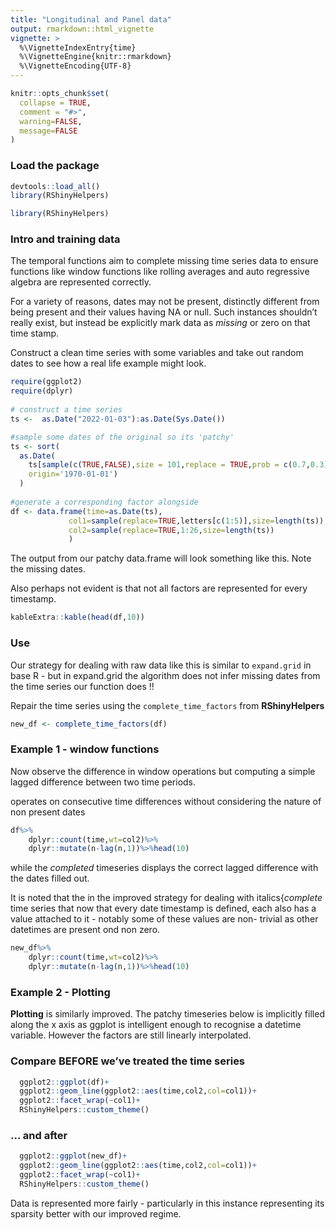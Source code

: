 ```yaml
---
title: "Longitudinal and Panel data"
output: rmarkdown::html_vignette
vignette: >
  %\VignetteIndexEntry{time}
  %\VignetteEngine{knitr::rmarkdown}
  %\VignetteEncoding{UTF-8}
---
```


```r
knitr::opts_chunk$set(
  collapse = TRUE,
  comment = "#>",
  warning=FALSE,
  message=FALSE
)
```

### Load the package 

```r

devtools::load_all()
library(RShinyHelpers)

```

```r
library(RShinyHelpers)

```

### Intro and training data

The temporal functions aim to complete missing time series data to ensure functions like window functions like rolling averages and auto regressive algebra are represented correctly.

For a variety of reasons, dates may not be present, distinctly different from being present and their values having NA or null.  Such instances shouldn't really exist, but instead be explicitly mark data as _missing_ or zero on that time stamp.

Construct a clean time series with some variables and take out random dates to see how a real life example might look.


```r
require(ggplot2)
require(dplyr)
 
# construct a time series
ts <-  as.Date("2022-01-03"):as.Date(Sys.Date())

#sample some dates of the original so its 'patchy'
ts <- sort(
  as.Date(
    ts[sample(c(TRUE,FALSE),size = 101,replace = TRUE,prob = c(0.7,0.3))],
    origin='1970-01-01')
  )
 
#generate a corresponding factor alongside
df <- data.frame(time=as.Date(ts),
             col1=sample(replace=TRUE,letters[c(1:5)],size=length(ts)),
             col2=sample(replace=TRUE,1:26,size=length(ts))
             )


```

The output from our patchy data.frame will look something like this. Note the missing dates. 

Also perhaps not evident is that not all factors are represented for every timestamp.

```r
kableExtra::kable(head(df,10))
```

### Use

Our strategy for dealing with raw data like this is similar to `expand.grid` in base R - but in expand.grid the algorithm does not infer missing dates from the time series our function does !!

Repair the time series using the 
`complete_time_factors` from 
**RShinyHelpers**

```r
new_df <- complete_time_factors(df)
```

### Example 1 - window functions

Now observe the difference in window operations but computing a simple lagged difference between two time periods.

operates on consecutive time differences without considering the nature of non present dates

```r
df%>%
    dplyr::count(time,wt=col2)%>%
    dplyr::mutate(n-lag(n,1))%>%head(10)
```

while the _completed_ timeseries displays the correct lagged difference with the dates filled out.

It is noted that the in the improved strategy for dealing with italics{_complete_ time series that now that every date timestamp is defined, each also has a value attached to it - notably some of these values are non- trivial as other datetimes are present ond non zero.

```r
new_df%>%
    dplyr::count(time,wt=col2)%>%
    dplyr::mutate(n-lag(n,1))%>%head(10)
```

### Example 2 - Plotting

**Plotting** is similarly improved.  The patchy timeseries below is implicitly filled along the x axis as ggplot is intelligent enough to recognise a datetime variable. However the factors are still linearly interpolated. 

### Compare BEFORE we've treated the time series
```r
  ggplot2::ggplot(df)+
  ggplot2::geom_line(ggplot2::aes(time,col2,col=col1))+
  ggplot2::facet_wrap(~col1)+
  RShinyHelpers::custom_theme()
```
  
### ... and after
  
```r
  ggplot2::ggplot(new_df)+
  ggplot2::geom_line(ggplot2::aes(time,col2,col=col1))+
  ggplot2::facet_wrap(~col1)+
  RShinyHelpers::custom_theme()
``` 

Data is represented more fairly - particularly in this instance representing its sparsity better with our improved regime.
